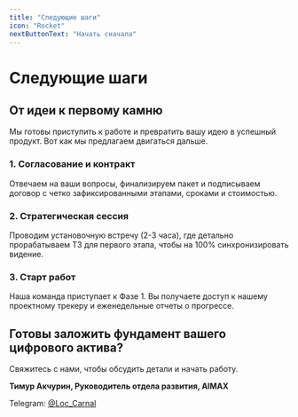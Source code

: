 ```yaml
---
title: "Следующие шаги"
icon: "Rocket"
nextButtonText: "Начать сначала"
---
```


# Следующие шаги

## От идеи к первому камню

Мы готовы приступить к работе и превратить вашу идею в успешный продукт. Вот как мы предлагаем двигаться дальше.

### 1. Согласование и контракт

Отвечаем на ваши вопросы, финализируем пакет и подписываем договор с четко зафиксированными этапами, сроками и стоимостью.

### 2. Стратегическая сессия

Проводим установочную встречу (2-3 часа), где детально прорабатываем ТЗ для первого этапа, чтобы на 100% синхронизировать видение.

### 3. Старт работ

Наша команда приступает к Фазе 1. Вы получаете доступ к нашему проектному трекеру и еженедельные отчеты о прогрессе.

## Готовы заложить фундамент вашего цифрового актива?

Свяжитесь с нами, чтобы обсудить детали и начать работу.

**Тимур Акчурин, Руководитель отдела развития, AIMAX**

Telegram: [@Loc_Carnal](https://t.me/Loc_Carnal)
